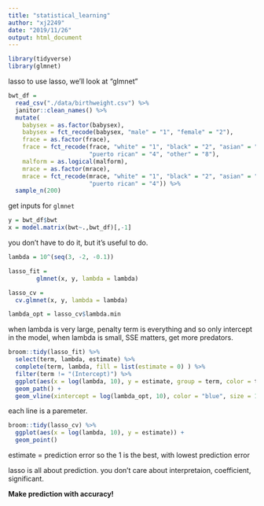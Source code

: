 ```yaml
---
title: "statistical_learning"
author: "xj2249"
date: "2019/11/26"
output: html_document
---
```


```r
library(tidyverse)
library(glmnet)
```

lasso
to use lasso, we'll look at "glmnet"
```r
bwt_df = 
  read_csv("./data/birthweight.csv") %>% 
  janitor::clean_names() %>%
  mutate(
    babysex = as.factor(babysex),
    babysex = fct_recode(babysex, "male" = "1", "female" = "2"),
    frace = as.factor(frace),
    frace = fct_recode(frace, "white" = "1", "black" = "2", "asian" = "3", 
                       "puerto rican" = "4", "other" = "8"),
    malform = as.logical(malform),
    mrace = as.factor(mrace),
    mrace = fct_recode(mrace, "white" = "1", "black" = "2", "asian" = "3", 
                       "puerto rican" = "4")) %>% 
  sample_n(200)
```

get inputs for `glmnet`
```r
y = bwt_df$bwt
x = model.matrix(bwt~.,bwt_df)[,-1]
```

you don't have to do it, but it's useful to do.
```r
lambda = 10^(seq(3, -2, -0.1))

lasso_fit = 
        glmnet(x, y, lambda = lambda)

lasso_cv =
  cv.glmnet(x, y, lambda = lambda)

lambda_opt = lasso_cv$lambda.min
```

when lambda is very large, penalty term is everything and so only intercept in the model, when lambda is small, SSE matters, get more predators.
```r
broom::tidy(lasso_fit) %>% 
  select(term, lambda, estimate) %>% 
  complete(term, lambda, fill = list(estimate = 0) ) %>% 
  filter(term != "(Intercept)") %>% 
  ggplot(aes(x = log(lambda, 10), y = estimate, group = term, color = term)) + 
  geom_path() + 
  geom_vline(xintercept = log(lambda_opt, 10), color = "blue", size = 1.2) 
```
each line is a paremeter. 


```r
broom::tidy(lasso_cv) %>% 
  ggplot(aes(x = log(lambda, 10), y = estimate)) + 
  geom_point()  
```
estimate = prediction error
so the 1 is the best, with lowest prediction error

lasso is all about prediction.
you don't care about interpretaion, coefficient, significant.

**Make prediction with accuracy!**

```r

```


